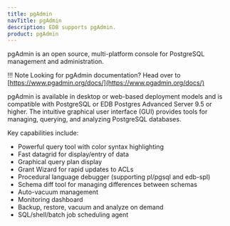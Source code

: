 ```yaml
---
title: pgAdmin
navTitle: pgAdmin
description: EDB supports pgAdmin.
product: pgAdmin
---
```


pgAdmin is an open source, multi-platform console for PostgreSQL management and administration.

!!! Note
    Looking for pgAdmin documentation? Head over to [https://www.pgadmin.org/docs/](https://www.pgadmin.org/docs/)

pgAdmin is available in desktop or web-based deployment models and is compatible with PostgreSQL or EDB Postgres Advanced Server 9.5 or higher. The intuitive  graphical user interface (GUI) provides tools for managing, querying, and analyzing PostgreSQL databases. 

Key capabilities include:

- Powerful query tool with color syntax highlighting
- Fast datagrid for display/entry of data
- Graphical query plan display
- Grant Wizard for rapid updates to ACLs
- Procedural language debugger (supporting pl/pgsql and edb-spl)
- Schema diff tool for managing differences between schemas
- Auto-vacuum management
- Monitoring dashboard
- Backup, restore, vacuum and analyze on demand
- SQL/shell/batch job scheduling agent

